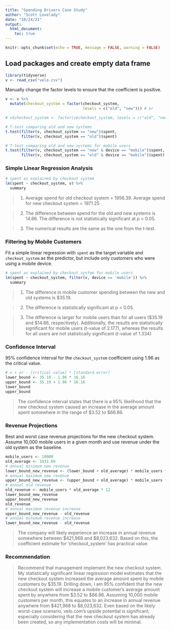 ---
title: "Spending Drivers Case Study"
author: "Scott Lovelady"
date: "10/24/21"
output: 
  html_document:
    toc: true
---

```{r setup, include=FALSE}
knitr::opts_chunk$set(echo = TRUE, message = FALSE, warning = FALSE)

```

## Load packages and create empty data frame

```{r}
library(tidyverse)
v <- read_csv("velo.csv")

```

Manually change the factor levels to ensure that the coefficient is positive.

```{r}

v <- v %>% 
  mutate(checkout_system = factor(checkout_system, 
                                  levels = c("old", "new"))) # or

# v$checkout_system <- factor(v$checkout_system, levels = c("old", "new"))

```



```{r}
# T-test comparing old and new systems
t.test(filter(v, checkout_system == "new")$spent, 
       filter(v, checkout_system == "old")$spent)

# T-test comparing old and new systems for mobile users
t.test(filter(v, checkout_system == "new" & device == "mobile")$spent, 
       filter(v, checkout_system == "old" & device == "mobile")$spent)

```

### Simple Linear Regression Analysis


```{r}
# spent as explained by checkout system
lm(spent ~ checkout_system, v) %>%
  summary

```

> 1. Average spend for old checkout system = 1956.39. Average spend for new checkout system = 1971.25

> 2. The difference between spend for the old and new systems is 14.86. The difference is not statistically significant at p < 0.05.

> 3. The numerical results are the same as the one from the t-test.


### Filtering by Mobile Customers

Fit a simple linear regression with `spent` as the target variable and `checkout_system` as the predictor, but include only customers who were using a mobile device.

```{r}
# spent as explained by checkout_system for mobile users
lm(spent ~ checkout_system, filter(v, device == 'mobile')) %>%
  summary

```

> 1. The difference in mobile customer spending between the new and old systems is $35.19.

> 2. The difference is statistically significant at p < 0.05.

> 3. The difference is larger for mobile users than for all users ($35.19 and $14.86, respectively). Additionally, the results are statistically significant for mobile users (t-value of 2.177), whereas the results for all users are not statistically significant (t-value of 1.334)


###  Confidence Interval

95% confidence interval for the `checkout_system` coefficient using 1.96 as the critical value. 

```{r}
# x + or - [critical value] * [standard error]
lower_bound <- 35.19 - 1.96 * 16.16
upper_bound <- 35.19 + 1.96 * 16.16
lower_bound
upper_bound

```

> The confidence interval states that there is a 95% likelihood that the new checkout system caused an increase in the average amount spent somewhere in the range of $3.52 to $66.86. 

### Revenue Projections

Best and worst case revenue projections for the new checkout system.  Assume 10,000 mobile users in a given month and use revenue under the old system as the baseline. 

```{r}
mobile_users <- 10000
old_average <- 1931.69
# annual minimum new revenue
lower_bound_new_revenue <- (lower_bound + old_average) * mobile_users * 12
# annual maximum new revenue
upper_bound_new_revenue <- (upper_bound + old_average) * mobile_users * 12
# annual old revenue
old_revenue <- mobile_users * old_average * 12
lower_bound_new_revenue
upper_bound_new_revenue
old_revenue
# annual maximum revenue increase
upper_bound_new_revenue - old_revenue
# annual minimum revenue increase
lower_bound_new_revenue - old_revenue
```

> The company will likely experience an increase in annual revenue somewhere between $421,968 and $8,023,632. Based on this, the coefficient estimate for 'checkout_system' has practical value.

### Recommendation

> Recommend that management implement the new checkout system. My statistically significant linear regression model estimates that the new checkout system increased the average amount spent by mobile customers by $35.19. Drilling down, I am 95% confident that the new checkout system will increase a mobile customer's average amount spent by anywhere from $3.52 to $66.86. Assuming 10,000 mobile customers per month, this equates to an increase in annual revenue anywhere from $421,968 to $8,023,632. Even based on the likely worst-case scenario, velo.com's upside potential is significant, especially considering that the new checkout system has already been created, so any implementation costs will be minimal.
